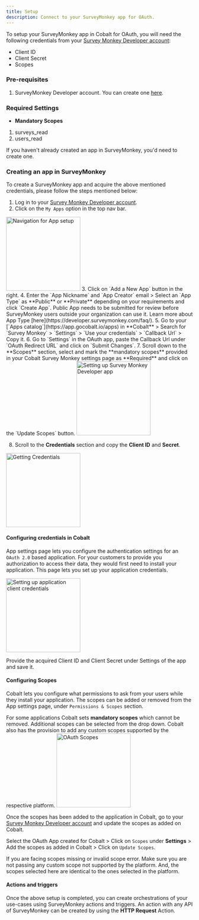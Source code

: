 ```yaml
---
title: Setup
description: Connect to your SurveyMonkey app for OAuth.
---
```

To setup your SurveyMonkey app in Cobalt for OAuth, you will need the following credentials from your [Survey Monkey Developer account](https://developer.surveymonkey.com/):
- Client ID
- Client Secret
- Scopes

### Pre-requisites

1. SurveyMonkey Developer account. You can create one [here](https://www.surveymonkey.com/sign-up).

### Required Settings

* **Mandatory Scopes** 
1. surveys_read
2. users_read

<Info>If you haven't already created an app in SurveyMonkey, you'd need to create one.</Info>

### Creating an app in SurveyMonkey

To create a SurveyMonkey app and acquire the above mentioned credentials, please follow the steps mentioned below:

1. Log in to your [Survey Monkey Developer account](https://developer.surveymonkey.com/).
2. Click on the `My Apps` option in the top nav bar.
<img height="200" src="/images/Surveymonkey/survey_navigation.png" alt="Navigation for App setup"/>
3. Click on `Add a New App` button in the right.
4. Enter the `App Nickname` and `App Creator` email > Select an `App Type` as **Public** or **Private** depending on your requirements and click `Create App`.
<Info>
Public App needs to be submitted for review before SurveyMonkey users outside your organization can use it. Learn more about App Type [here](https://developer.surveymonkey.com/faq/).
</Info>
5. Go to your [`Apps catalog`](https://app.gocobalt.io/apps) in **Cobalt** > Search for `Survey Monkey` > `Settings` > `Use your credentials` > `Callback Url` > Copy it.
6. Go to `Settings` in the OAuth app, paste the Callback Url under `OAuth Redirect URL` and click on `Submit Changes`.
7. Scroll down to the **Scopes** section, select and mark the **mandatory scopes** provided in your Cobalt Survey Monkey settings page as **Required** and click on the `Update Scopes` button.
<img height="200" src="/images/Surveymonkey/survey_config.png" alt="Setting up Survey Monkey Developer app"/>

8. Scroll to the **Credentials** section and copy the **Client ID** and **Secret**.
<img height="200" src="/images/Surveymonkey/survey_credentials.png" alt="Getting Credentials"/>

#### Configuring credentials in Cobalt
App settings page lets you configure the authentication settings for an `OAuth 2.0` based application. For your customers to provide you authorization to access their data,
they would first need to install your application. This page lets you set up your application credentials.

<img height="200" src="/images/Surveymonkey/survey_cobalt.png" alt="Setting up application client credentials"/>

Provide the acquired Client ID and Client Secret under Settings of the app and save it.

#### Configuring Scopes
Cobalt lets you configure what permissions to ask from your users while they install your application. The scopes can be added or removed from the App settings page, under `Permissions & Scopes`
section. 

For some applications Cobalt sets **mandatory scopes** which cannot be removed. Additional scopes can be selected from the drop down. Cobalt also has the provision to add any 
custom scopes supported by the respective platform.
<img height="200" src="/images/Surveymonkey/survey_scopes.png" alt="OAuth Scopes"/>

Once the scopes has been added to the application in Cobalt, go to your [Survey Monkey Developer account](https://developer.surveymonkey.com/) and update the scopes as added on Cobalt.

Select the OAuth App created for Cobalt > Click on `Scopes` under **Settings** > Add the scopes as added in Cobalt > Click on `Update Scopes`. 

<Warning>
If you are facing scopes missing or invalid scope error. Make sure you are not passing any custom scope not supported by the platform. And, the scopes selected here are
identical to the ones selected in the platform.
</Warning>

#### Actions and triggers
Once the above setup is completed, you can create orchestrations of your use-cases using SurveyMonkey actions and triggers. An action with any API of SurveyMonkey can be created by using the **HTTP Request** Action.